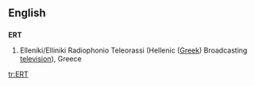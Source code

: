 {{see|ert}}
==English==

==={{abbreviation}}===
'''ERT'''

# Elleniki/Elliniki Radiophonio Teleorassi (Hellenic ([[Greek]]) Broadcasting [[television]]), Greece

[[tr:ERT]]